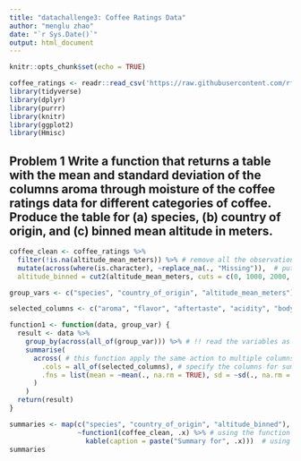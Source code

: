```yaml
---
title: "datachallenge3: Coffee Ratings Data"
author: "menglu zhao"
date: "`r Sys.Date()`"
output: html_document
---
```


```r
knitr::opts_chunk$set(echo = TRUE)
```

```r
coffee_ratings <- readr::read_csv('https://raw.githubusercontent.com/rfordatascience/tidytuesday/master/data/2020/2020-07-07/coffee_ratings.csv')
library(tidyverse)
library(dplyr)
library(purrr)
library(knitr)
library(ggplot2)
library(Hmisc)
```
## Problem 1 Write a function that returns a table with the mean and standard deviation of the columns aroma through moisture of the coffee ratings data for different categories of coffee. Produce the table for (a) species, (b) country of origin, and (c) binned mean altitude in meters.

```r
coffee_clean <- coffee_ratings %>%
  filter(!is.na(altitude_mean_meters)) %>% # remove all the observation that dont have the altitude_mean_meters
  mutate(across(where(is.character), ~replace_na(., "Missing")),  # putting a 'Missing' for NAs
  altitude_binned = cut2(altitude_mean_meters, cuts = c(0, 1000, 2000, 3000, 4000)))  # binning the variable mean altitude by 1000 meters using cut2

group_vars <- c("species", "country_of_origin", "altitude_mean_meters") # these are the variables that we are interested in, and we want to generate a table for these variable.

selected_columns <- c("aroma", "flavor", "aftertaste", "acidity", "body", "balance", "uniformity", "clean_cup", "sweetness", "cupper_points", "moisture") # these are the variable that we want the mean and standard deviation of.

function1 <- function(data, group_var) {
  result <- data %>%
    group_by(across(all_of(group_var))) %>% # !! read the variables as column
    summarise(
      across( # this function apply the same action to multiple columns
        .cols = all_of(selected_columns), # specify the columns for summary
        .fns = list(mean = ~mean(., na.rm = TRUE), sd = ~sd(., na.rm = TRUE)) # a list of functions we want to use, in this case we want mean and standard deviation.
      )
    )
  return(result)
}

summaries <- map(c("species", "country_of_origin", "altitude_binned"), # these are the variables that we are interested in, and we want to generate a table for these variable.
                 ~function1(coffee_clean, .x) %>% # using the function we create
                   kable(caption = paste("Summary for", .x)))  # using kable to create tables
summaries
```

